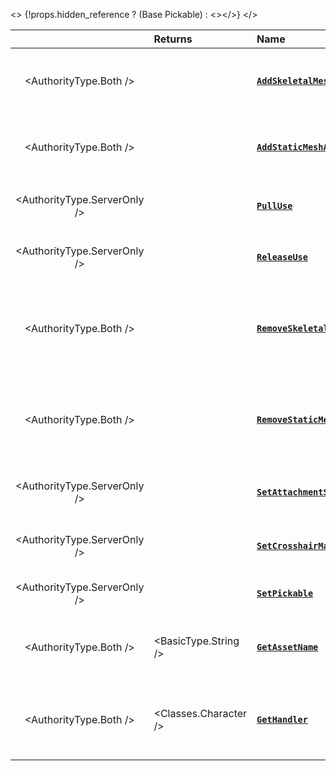 
<>
	{!props.hidden_reference ? (<ReferenceLink href="scripting-reference/classes/base-classes/pickable">Base Pickable</ReferenceLink>) : <></>}
</>

|  | **Returns** | **Name** | **Description** |
| :---: | :--- | :--- | :--- |
| <AuthorityType.Both /> |  | [**`AddSkeletalMeshAttached`**](./scripting-reference/classes/base-classes/pickable.mdx#addskeletalmeshattached) | Spawns and attaches a SkeletalMesh to this Pickable |
| <AuthorityType.Both /> |  | [**`AddStaticMeshAttached`**](./scripting-reference/classes/base-classes/pickable.mdx#addstaticmeshattached) | Spawns and attaches a StaticMesh to this Pickable |
| <AuthorityType.ServerOnly /> |  | [**`PullUse`**](./scripting-reference/classes/base-classes/pickable.mdx#pulluse) | Triggers the `PullUse` event on this Pickable |
| <AuthorityType.ServerOnly /> |  | [**`ReleaseUse`**](./scripting-reference/classes/base-classes/pickable.mdx#releaseuse) | Triggers the `ReleaseUse` event on this Pickable |
| <AuthorityType.Both /> |  | [**`RemoveSkeletalMeshAttached`**](./scripting-reference/classes/base-classes/pickable.mdx#removeskeletalmeshattached) | Removes, if it exists, a SkeletalMesh from this Pickable given its custom ID |
| <AuthorityType.Both /> |  | [**`RemoveStaticMeshAttached`**](./scripting-reference/classes/base-classes/pickable.mdx#removestaticmeshattached) | Removes, if it exists, a StaticMesh from this Pickable given its custom ID |
| <AuthorityType.ServerOnly /> |  | [**`SetAttachmentSettings`**](./scripting-reference/classes/base-classes/pickable.mdx#setattachmentsettings) | Sets the adjustment of the Attachment |
| <AuthorityType.ServerOnly /> |  | [**`SetCrosshairMaterial`**](./scripting-reference/classes/base-classes/pickable.mdx#setcrosshairmaterial) | Sets the crosshair material for this Pickable |
| <AuthorityType.ServerOnly /> |  | [**`SetPickable`**](./scripting-reference/classes/base-classes/pickable.mdx#setpickable) | Sets if this Pickable can be grabbed |
| <AuthorityType.Both /> | <BasicType.String /> | [**`GetAssetName`**](./scripting-reference/classes/base-classes/pickable.mdx#getassetname) | Gets the name of the asset this Pickable uses |
| <AuthorityType.Both /> | <Classes.Character /> | [**`GetHandler`**](./scripting-reference/classes/base-classes/pickable.mdx#gethandler) | Gets the Character, if it exists, that's holding this Pickable |